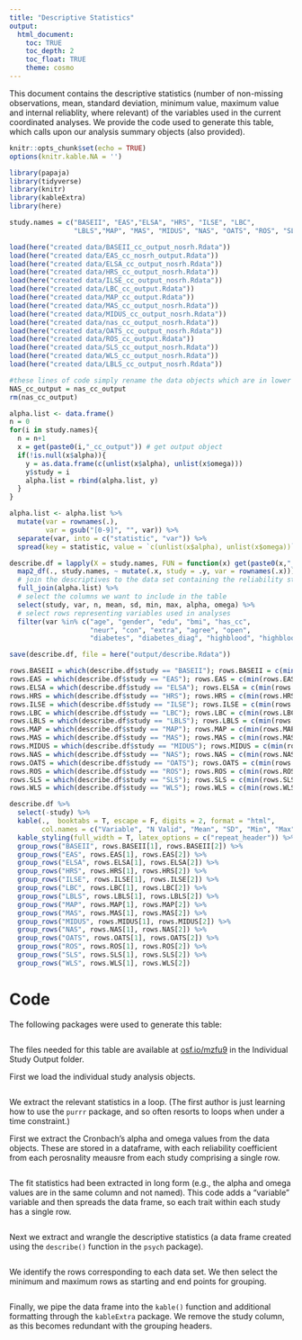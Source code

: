 ```yaml
---
title: "Descriptive Statistics"
output: 
  html_document:
    toc: TRUE
    toc_depth: 2
    toc_float: TRUE
    theme: cosmo
---
```


This document contains the descriptive statistics (number of non-missing observations, mean, standard deviation, minimum value, maximum value and internal reliablity, where relevant) of the variables used in the current coordinated analyses. We provide the code used to generate this table, which calls upon our analysis summary objects (also provided).

```r
knitr::opts_chunk$set(echo = TRUE)
options(knitr.kable.NA = '')
```


```r
library(papaja)
library(tidyverse)
library(knitr)
library(kableExtra)
library(here)
```

```r
study.names = c("BASEII", "EAS","ELSA", "HRS", "ILSE", "LBC", 
                "LBLS","MAP", "MAS", "MIDUS", "NAS", "OATS", "ROS", "SLS","WLS")

load(here("created data/BASEII_cc_output_nosrh.Rdata"))
load(here("created data/EAS_cc_nosrh_output.Rdata"))
load(here("created data/ELSA_cc_output_nosrh.Rdata"))
load(here("created data/HRS_cc_output_nosrh.Rdata"))
load(here("created data/ILSE_cc_output_nosrh.Rdata"))
load(here("created data/LBC_cc_output.Rdata"))
load(here("created data/MAP_cc_output.Rdata"))
load(here("created data/MAS_cc_output_nosrh.Rdata"))
load(here("created data/MIDUS_cc_output_nosrh.Rdata"))
load(here("created data/nas_cc_output_nosrh.Rdata"))
load(here("created data/OATS_cc_output_nosrh.Rdata"))
load(here("created data/ROS_cc_output.Rdata"))
load(here("created data/SLS_cc_output_nosrh.Rdata"))
load(here("created data/WLS_cc_output_nosrh.Rdata"))
load(here("created data/LBLS_cc_output_nosrh.Rdata"))

#these lines of code simply rename the data objects which are in lower case or have years. this allows for aesthetic consistency in graphs and tables
NAS_cc_output = nas_cc_output
rm(nas_cc_output)
```

```r
alpha.list <- data.frame()
n = 0
for(i in study.names){
  n = n+1
  x = get(paste0(i,"_cc_output")) # get output object
  if(!is.null(x$alpha)){
    y = as.data.frame(c(unlist(x$alpha), unlist(x$omega)))
    y$study = i
    alpha.list = rbind(alpha.list, y)
  }
}
```

```r
alpha.list <- alpha.list %>%
  mutate(var = rownames(.),
         var = gsub("[0-9]", "", var)) %>%
  separate(var, into = c("statistic", "var")) %>%
  spread(key = statistic, value = `c(unlist(x$alpha), unlist(x$omega))`)
```

```r
describe.df = lapply(X = study.names, FUN = function(x) get(paste0(x,"_cc_output"))$descriptives) %>%
  map2_df(., study.names, ~ mutate(.x, study = .y, var = rownames(.x))) %>%
  # join the descriptives to the data set containing the reliability statistics
  full_join(alpha.list) %>%
  # select the columns we want to include in the table
  select(study, var, n, mean, sd, min, max, alpha, omega) %>%
  # select rows representing variables used in analyses
  filter(var %in% c("age", "gender", "edu", "bmi", "has_cc", 
                    "neur", "con", "extra", "agree", "open",
                    "diabetes", "diabetes_diag", "highblood", "highblood_diag", "heart", "heart_diag"))
```

```r
save(describe.df, file = here("output/describe.Rdata"))
```

```r
rows.BASEII = which(describe.df$study == "BASEII"); rows.BASEII = c(min(rows.BASEII), max(rows.BASEII))
rows.EAS = which(describe.df$study == "EAS"); rows.EAS = c(min(rows.EAS), max(rows.EAS))
rows.ELSA = which(describe.df$study == "ELSA"); rows.ELSA = c(min(rows.ELSA), max(rows.ELSA))
rows.HRS = which(describe.df$study == "HRS"); rows.HRS = c(min(rows.HRS), max(rows.HRS))
rows.ILSE = which(describe.df$study == "ILSE"); rows.ILSE = c(min(rows.ILSE), max(rows.ILSE))
rows.LBC = which(describe.df$study == "LBC"); rows.LBC = c(min(rows.LBC), max(rows.LBC))
rows.LBLS = which(describe.df$study == "LBLS"); rows.LBLS = c(min(rows.LBLS), max(rows.LBLS))
rows.MAP = which(describe.df$study == "MAP"); rows.MAP = c(min(rows.MAP), max(rows.MAP))
rows.MAS = which(describe.df$study == "MAS"); rows.MAS = c(min(rows.MAS), max(rows.MAS))
rows.MIDUS = which(describe.df$study == "MIDUS"); rows.MIDUS = c(min(rows.MIDUS), max(rows.MIDUS))
rows.NAS = which(describe.df$study == "NAS"); rows.NAS = c(min(rows.NAS), max(rows.NAS))
rows.OATS = which(describe.df$study == "OATS"); rows.OATS = c(min(rows.OATS), max(rows.OATS))
rows.ROS = which(describe.df$study == "ROS"); rows.ROS = c(min(rows.ROS), max(rows.ROS))
rows.SLS = which(describe.df$study == "SLS"); rows.SLS = c(min(rows.SLS), max(rows.SLS))
rows.WLS = which(describe.df$study == "WLS"); rows.WLS = c(min(rows.WLS), max(rows.WLS))
```

```r
describe.df %>%
  select(-study) %>%
  kable(.,  booktabs = T, escape = F, digits = 2, format = "html", 
        col.names = c("Variable", "N Valid", "Mean", "SD", "Min", "Max", "$\\alpha$", "$\\omega$")) %>%
  kable_styling(full_width = T, latex_options = c("repeat_header")) %>%
  group_rows("BASEII", rows.BASEII[1], rows.BASEII[2]) %>%
  group_rows("EAS", rows.EAS[1], rows.EAS[2]) %>%
  group_rows("ELSA", rows.ELSA[1], rows.ELSA[2]) %>%
  group_rows("HRS", rows.HRS[1], rows.HRS[2]) %>%
  group_rows("ILSE", rows.ILSE[1], rows.ILSE[2]) %>%
  group_rows("LBC", rows.LBC[1], rows.LBC[2]) %>%
  group_rows("LBLS", rows.LBLS[1], rows.LBLS[2]) %>%
  group_rows("MAP", rows.MAP[1], rows.MAP[2]) %>%
  group_rows("MAS", rows.MAS[1], rows.MAS[2]) %>%
  group_rows("MIDUS", rows.MIDUS[1], rows.MIDUS[2]) %>%
  group_rows("NAS", rows.NAS[1], rows.NAS[2]) %>%
  group_rows("OATS", rows.OATS[1], rows.OATS[2]) %>%
  group_rows("ROS", rows.ROS[1], rows.ROS[2]) %>%
  group_rows("SLS", rows.SLS[1], rows.SLS[2]) %>%
  group_rows("WLS", rows.WLS[1], rows.WLS[2]) 
```

# Code

The following packages were used to generate this table: 

```r
```

The files needed for this table are available at [osf.io/mzfu9](https://osf.io/mzfu9/) in the Individual Study Output folder.

First we load the individual study analysis objects.

```r
```

We extract the relevant statistics in a loop. (The first author is just learning how to use the `purrr` package, and so often resorts to loops when under a time constraint.)

First we extract the Cronbach's alpha and omega values from the data objects. These are stored in a dataframe, with each reliability coefficient from each perosnality meausre from each study comprising a single row. 

```r
```

The fit statistics had been extracted in long form (e.g., the alpha and omega values are in the same column and not named). This code adds a "variable" variable and then spreads the data frame, so each trait within each study has a single row.

```r
```

Next we extract and wrangle the descriptive statistics (a data frame created using the `describe()` function in the `psych` package).

```r
```



We identify the rows corresponding to each data set. We then select the minimum and maximum rows as starting and end points for grouping.

```r
```

Finally, we pipe the data frame into the `kable()` function and additional formatting through the `kableExtra` package. We remove the study column, as this becomes redundant with the grouping headers. 

```r
```